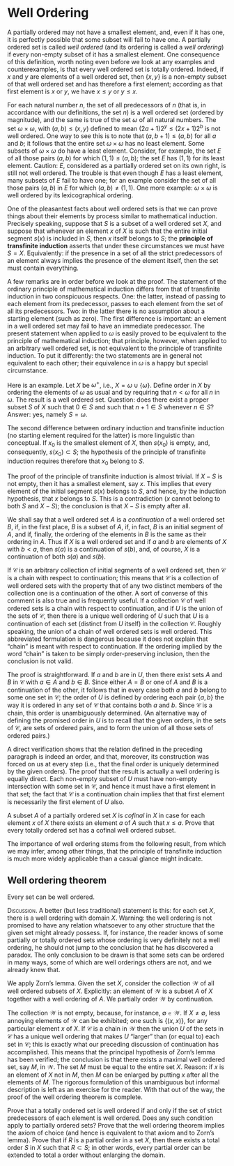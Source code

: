 # Well Ordering

A partially ordered may not have a smallest element, and, even if it has one, it is perfectly possible that some subset will fail to have one. A partially ordered set is called *well ordered* (and its ordering is called a *well ordering*`\index{well ordering}`{=latex}) if every non-empty subset of it has a smallest element. One consequence of this definition, worth noting even before we look at any examples and counterexamples, is that every well ordered set is totally ordered. Indeed, if $x$ and $y$ are elements of a well ordered set, then $\{ x,y \}$ is a non-empty subset of that well ordered set and has therefore a first element; according as that first element is $x$ or $y$, we have $x \le y$ or $y \le x$.

For each natural number $n$, the set of all predecessors of $n$ (that is, in accordance with our definitions, the set $n$) is a well ordered set (ordered by magnitude), and the same is true of the set $\omega$ of all natural numbers. The set $\omega \times \omega$, with $(a,b) \le (x,y)$ defined to mean $(2a + 1)2^{y} \le (2x + 1)2^{b}$ is not well ordered. One way to see this is to note that $(a,b + 1) \le (a,b)$ for all $a$ and $b$; it follows that the entire set $\omega \times \omega$ has no least element. Some subsets of $\omega \times \omega$ do have a least element. Consider, for example, the set $E$ of all those pairs $(a, b)$ for which $(1,1) \le (a,b)$; the set $E$ has $(1, 1)$ for its least element. Caution: $E$, considered as a partially ordered set on its own right, is still not well ordered. The trouble is that even though $E$ has a least element, many subsets of $E$ fail to have one; for an example consider the set of all those pairs $(a,b)$ in $E$ for which $(a,b) \neq (1, 1)$. One more example: $\omega \times \omega$ is well ordered by its lexicographical ordering. 

One of the pleasantest facts about well ordered sets is that we can prove things about their elements by process similar to mathematical induction. Precisely speaking, suppose that $S$ is a subset of a well ordered set $X$, and suppose that whenever an element $x$ of $X$ is such that the entire initial segment $s(x)$ is included in $S$, then $x$ itself belongs to $S$; the **principle of transfinite induction**`\index{transfinite induction}`{=latex} asserts that under these circumstances we must have $S = X$. Equivalently: if the presence in a set of all the strict predecessors of an element always implies the presence of the element itself, then the set must contain everything. 

A few remarks are in order before we look at the proof. The statement of the ordinary principle of mathematical induction differs from that of transfinite induction in two conspicuous respects. One: the latter, instead of passing to each element from its predecessor, passes to each element from the set of all its predecessors. Two: in the latter there is no assumption about a starting element (such as zero). The first difference is important: an element in a well ordered set may fail to have an immediate predecessor. The present statement when applied to $\omega$ is easily proved to be equivalent to the principle of mathematical induction; that principle, however, when applied to an arbitrary well ordered set, is not equivalent to the principle of transfinite induction. To put it differently: the two statements are in general not equivalent to each other; their equivalence in $\omega$ is a happy but special circumstance. 

Here is an example. Let $X$ be $\omega^{+}$, i.e., $X = \omega \cup \{ \omega \}$. Define order in $X$ by ordering the elements of $\omega$ as usual and by requiring that $n < \omega$ for all $n$ in $\omega$. The result is a well ordered set. Question: does there exist a proper subset $S$ of $X$ such that $0 \in S$ and such that $n + 1 \in  S$ whenever $n \in S$? Answer: yes, namely $S = \omega$. 

The second difference between ordinary induction and transfinite induction (no starting element required for the latter) is more linguistic than conceptual. If $x_{0}$ is the smallest element of $X$, then $s(x_{0})$ is empty, and, consequently, $s(x_{0}) \subset S$; the hypothesis of the principle of transfinite induction requires therefore that $x_{0}$ belong to $S$.

The proof of the principle of transfinite induction is almost trivial. If $X - S$ is not empty, then it has a smallest element, say $x$. This implies that every element of the initial segment $s(x)$ belongs to $S$, and hence, by the induction hypothesis, that $x$ belongs to $S$. This is a contradiction ($x$ cannot belong to both $S$ and $X - S$); the conclusion is that $X - S$ is empty after all. 

We shall say that a well ordered set $A$ is a *continuation*`\index{continuation}`{=latex} of a well ordered set $B$, if, in the first place, $B$ is a subset of $A$, if, in fact, $B$ is an initial segment of $A$, and if, finally, the ordering of the elements in $B$ is the same as their ordering in $A$. Thus if $X$ is a well ordered set and if $a$ and $b$ are elements of $X$ with $b < a$, then $s(a)$ is a continuation of $s(b)$, and, of course, $X$ is a continuation of both $s(a)$ and $s(b)$. 

If $\mathcal{C}$ is an arbitrary collection of initial segments of a well ordered set, then $\mathcal{C}$ is a chain with respect to continuation; this means that $\mathcal{C}$ is a collection of well ordered sets with the property that of any two distinct members of the collection one is a continuation of the other. A sort of converse of this comment is also true and is frequently useful. If a collection $\mathcal{C}$ of well ordered sets is a chain with respect to continuation, and if $U$ is the union of the sets of $\mathcal{C}$, then there is a unique well ordering of $U$ such that $U$ is a continuation of each set (distinct from $U$ itself) in the collection $\mathcal{C}$. Roughly speaking, the union of a chain of well ordered sets is well ordered. This abbreviated formulation is dangerous because it does not explain that "chain" is meant with respect to continuation. If the ordering implied by the word "chain" is taken to be simply order-preserving inclusion, then the conclusion is not valid. 

The proof is straightforward. If $a$ and $b$ are in $U$, then there exist sets $A$ and $B$ in $\mathcal{C}$ with $a \in A$ and $b \in B$. Since either $A = B$ or one of $A$ and $B$ is a continuation of the other, it follows that in every case both $a$ and $b$ belong to some one set in $\mathcal{C}$; the order of $U$ is defined by ordering each pair $\{ a,b \}$ the way it is ordered in any set of $\mathcal{C}$ that contains both $a$ and $b$. Since $\mathcal{C}$ is a chain, this order is unambiguously determined. (An alternative way of defining the promised order in $U$ is to recall that the given orders, in the sets of $\mathcal{C}$, are sets of ordered pairs, and to form the union of all those sets of ordered pairs.) 

A direct verification shows that the relation defined in the preceding paragraph is indeed an order, and that, moreover, its  construction was forced on us at every step (i.e., that the final order is uniquely determined by the given orders). The proof that the result is actually a well ordering is equally direct. Each non-empty subset of $U$ must have non-empty intersection with some set in $\mathcal{C}$, and hence it must have a first element in that set; the fact that $\mathcal{C}$ is a continuation chain implies that that first element is necessarily the first element of $U$ also.

::: {#exr-17-1}

A subset $A$ of a partially ordered set $X$ is *cofinal*`\index{cofinal}`{=latex} in $X$ in case for each element $x$ of $X$ there exists an element $a$ of $A$ such that $x \le a$. Prove that every totally ordered set has a cofinal well ordered subset.

:::

The importance of well ordering stems from the following result, from which we may infer, among other things, that the principle of transfinite induction is much more widely applicable than a casual glance might indicate.

::: {#thm-well-ordering}

## Well ordering theorem

Every set can be well ordered.

:::

`\textsc{Discussion}`{=latex}`<span class="smallcaps">Discussion</span>`{=html}. A better (but less traditional) statement is this: for each set $X$, there is a well ordering with domain $X$. Warning: the well ordering is not promised to have any relation whatsoever to any other structure that the given set might already possess. If, for instance, the reader knows of some partially or totally ordered sets whose ordering is very definitely not a well ordering, he should not jump to the conclusion that he has discovered a paradox. The only conclusion to be drawn is that some sets can be ordered in many ways, some of which are well orderings others are not, and we already knew that.

::: {.proof}

We apply Zorn's lemma. Given the set $X$, consider the collection $\mathcal{W}$ of all well ordered subsets of $X$. Explicitly: an element of $\mathcal{W}$ is a subset $A$ of $X$ together with a well ordering of $A$. We partially order $\mathcal{W}$ by continuation.

The collection $\mathcal{W}$ is not empty, because, for instance, $\emptyset \in \mathcal{W}$. If $X \neq \emptyset$, less annoying elements of $\mathcal{W}$ can be exhibited; one such is $\{ (x,x) \}$, for any particular element $x$ of $X$. If $\mathcal{C}$ is a chain in $\mathcal{W}$ then the union $U$ of the sets in $\mathcal{C}$ has a unique well ordering that makes $U$ "larger" than (or equal to) each set in $\mathcal{C}$; this is exactly what our preceding discussion of continuation has accomplished. This means that the principal hypothesis of Zorn's lemma has been verified; the conclusion is that there exists a maximal well ordered set, say $M$, in $\mathcal{W}$. The set $M$ must be equal to the entire set $X$. Reason: if $x$ is an element of $X$ not in $M$, then $M$ can be enlarged by putting $x$ after all the elements of $M$. The rigorous formulation of this unambiguous but informal description is left as an exercise for the reader. With that out of the way, the proof of the well ordering theorem is complete.

:::

::: {#exr-17-2}

Prove that a totally ordered set is well ordered if and only if the set of strict predecessors of each element is well ordered. Does any such condition apply to partially ordered sets? Prove that the well ordering theorem implies the axiom of choice (and hence is equivalent to that axiom and to Zorn's lemma). Prove that if $R$ is a partial order in a set $X$, then there exists a total order $S$ in $X$ such that $R \subset S$; in other words, every partial order can be extended to total a order without enlarging the domain.

:::